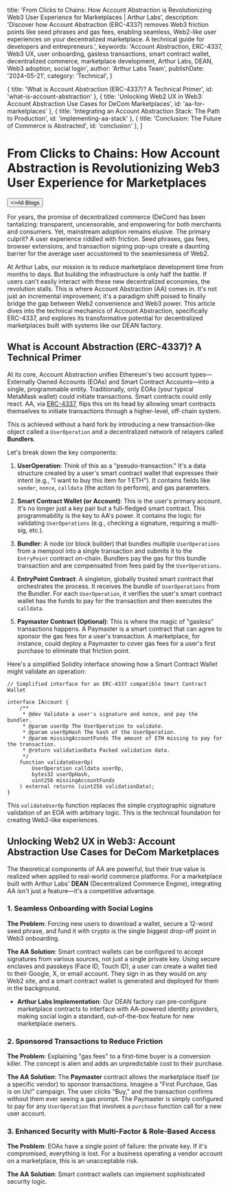
  title: 'From Clicks to Chains: How Account Abstraction is Revolutionizing Web3 User Experience for Marketplaces | Arthur Labs',
  description: 'Discover how Account Abstraction (ERC-4337) removes Web3 friction points like seed phrases and gas fees, enabling seamless, Web2-like user experiences on your decentralized marketplace. A technical guide for developers and entrepreneurs.',
  keywords: 'Account Abstraction, ERC-4337, Web3 UX, user onboarding, gasless transactions, smart contract wallet, decentralized commerce, marketplace development, Arthur Labs, DEAN, Web3 adoption, social login',
  author: 'Arthur Labs Team',
  publishDate: '2024-05-21',
  category: 'Technical',
}

  { title: 'What is Account Abstraction (ERC-4337)? A Technical Primer', id: 'what-is-account-abstraction' },
  { title: 'Unlocking Web2 UX in Web3: Account Abstraction Use Cases for DeCom Marketplaces', id: 'aa-for-marketplaces' },
  { title: 'Integrating an Account Abstraction Stack: The Path to Production', id: 'implementing-aa-stack' },
  { title: 'Conclusion: The Future of Commerce is Abstracted', id: 'conclusion' },
]

<HeroPattern />

# From Clicks to Chains: How Account Abstraction is Revolutionizing Web3 User Experience for Marketplaces

<div className="not-prose mt-6 mb-16 flex gap-3">
  <Button href="/blogs" arrow="left">
    <>All Blogs</>
  </Button>
</div>

For years, the promise of decentralized commerce (DeCom) has been tantalizing: transparent, uncensorable, and empowering for both merchants and consumers. Yet, mainstream adoption remains elusive. The primary culprit? A user experience riddled with friction. Seed phrases, gas fees, browser extensions, and transaction signing pop-ups create a daunting barrier for the average user accustomed to the seamlessness of Web2.

At Arthur Labs, our mission is to reduce marketplace development time from months to days. But building the infrastructure is only half the battle. If users can't easily interact with these new decentralized economies, the revolution stalls. This is where Account Abstraction (AA) comes in. It's not just an incremental improvement; it's a paradigm shift poised to finally bridge the gap between Web2 convenience and Web3 power. This article dives into the technical mechanics of Account Abstraction, specifically ERC-4337, and explores its transformative potential for decentralized marketplaces built with systems like our DEAN factory.

<h2 id="what-is-account-abstraction">What is Account Abstraction (ERC-4337)? A Technical Primer</h2>

At its core, Account Abstraction unifies Ethereum's two account types—Externally Owned Accounts (EOAs) and Smart Contract Accounts—into a single, programmable entity. Traditionally, only EOAs (your typical MetaMask wallet) could initiate transactions. Smart contracts could only react. AA, via [ERC-4337](https://eips.ethereum.org/EIPS/eip-4337), flips this on its head by allowing smart contracts themselves to initiate transactions through a higher-level, off-chain system.

This is achieved without a hard fork by introducing a new transaction-like object called a `UserOperation` and a decentralized network of relayers called **Bundlers**.

Let's break down the key components:

1.  **UserOperation**: Think of this as a "pseudo-transaction." It's a data structure created by a user's smart contract wallet that expresses their intent (e.g., "I want to buy this item for 1 ETH"). It contains fields like `sender`, `nonce`, `calldata` (the action to perform), and gas parameters.

2.  **Smart Contract Wallet (or Account)**: This is the user's primary account. It's no longer just a key pair but a full-fledged smart contract. This programmability is the key to AA's power. It contains the logic for validating `UserOperations` (e.g., checking a signature, requiring a multi-sig, etc.).

3.  **Bundler**: A node (or block builder) that bundles multiple `UserOperations` from a mempool into a single transaction and submits it to the `EntryPoint` contract on-chain. Bundlers pay the gas for this bundle transaction and are compensated from fees paid by the `UserOperations`.

4.  **EntryPoint Contract**: A singleton, globally trusted smart contract that orchestrates the process. It receives the bundle of `UserOperations` from the Bundler. For each `UserOperation`, it verifies the user's smart contract wallet has the funds to pay for the transaction and then executes the `calldata`.

5.  **Paymaster Contract (Optional)**: This is where the magic of "gasless" transactions happens. A Paymaster is a smart contract that can agree to sponsor the gas fees for a user's transaction. A marketplace, for instance, could deploy a Paymaster to cover gas fees for a user's first purchase to eliminate that friction point.

Here's a simplified Solidity interface showing how a Smart Contract Wallet might validate an operation:

```solidity
// Simplified interface for an ERC-4337 compatible Smart Contract Wallet

interface IAccount {
    /**
     * @dev Validate a user's signature and nonce, and pay the bundler.
     * @param userOp The UserOperation to validate.
     * @param userOpHash The hash of the UserOperation.
     * @param missingAccountFunds The amount of ETH missing to pay for the transaction.
     * @return validationData Packed validation data.
     */
    function validateUserOp(
        UserOperation calldata userOp,
        bytes32 userOpHash,
        uint256 missingAccountFunds
    ) external returns (uint256 validationData);
}
```

This `validateUserOp` function replaces the simple cryptographic signature validation of an EOA with arbitrary logic. This is the technical foundation for creating Web2-like experiences.

<h2 id="aa-for-marketplaces">Unlocking Web2 UX in Web3: Account Abstraction Use Cases for DeCom Marketplaces</h2>

The theoretical components of AA are powerful, but their true value is realized when applied to real-world commerce platforms. For a marketplace built with Arthur Labs' **DEAN** (Decentralized Commerce Engine), integrating AA isn't just a feature—it's a competitive advantage.

### 1. Seamless Onboarding with Social Logins

**The Problem**: Forcing new users to download a wallet, secure a 12-word seed phrase, and fund it with crypto is the single biggest drop-off point in Web3 onboarding.

**The AA Solution**: Smart contract wallets can be configured to accept signatures from various sources, not just a single private key. Using secure enclaves and passkeys (Face ID, Touch ID), a user can create a wallet tied to their Google, X, or email account. They sign in as they would on any Web2 site, and a smart contract wallet is generated and deployed for them in the background.

*   **Arthur Labs Implementation**: Our DEAN factory can pre-configure marketplace contracts to interface with AA-powered identity providers, making social login a standard, out-of-the-box feature for new marketplace owners.

### 2. Sponsored Transactions to Reduce Friction

**The Problem**: Explaining "gas fees" to a first-time buyer is a conversion killer. The concept is alien and adds an unpredictable cost to their purchase.

**The AA Solution**: The **Paymaster** contract allows the marketplace itself (or a specific vendor) to sponsor transactions. Imagine a "First Purchase, Gas is on Us!" campaign. The user clicks "Buy," and the transaction confirms without them ever seeing a gas prompt. The Paymaster is simply configured to pay for any `UserOperation` that involves a `purchase` function call for a new user account.

### 3. Enhanced Security with Multi-Factor & Role-Based Access

**The Problem**: EOAs have a single point of failure: the private key. If it's compromised, everything is lost. For a business operating a vendor account on a marketplace, this is an unacceptable risk.

**The AA Solution**: Smart contract wallets can implement sophisticated security logic.


<div className="mt-16"><Socials /></div>